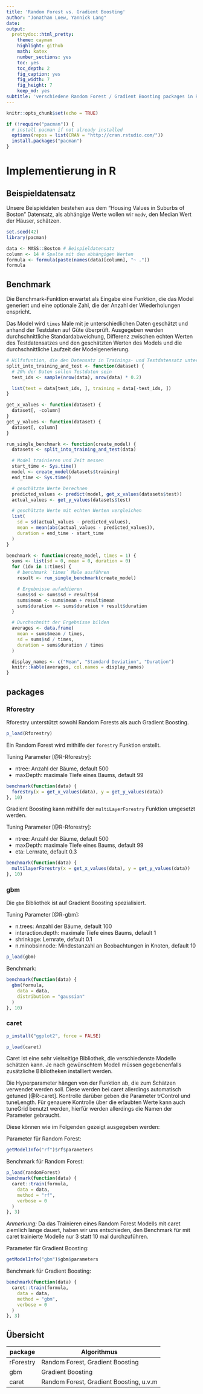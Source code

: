 ```yaml
---
title: 'Random Forest vs. Gradient Boosting'
author: "Jonathan Loew, Yannick Lang"
date: 
output:
  prettydoc::html_pretty:
    theme: cayman
    highlight: github
    math: katex
    number_sections: yes
    toc: yes
    toc_depth: 2
    fig_caption: yes
    fig_width: 7
    fig_height: 7
    keep_md: yes
subtitle: 'verschiedene Random Forest / Gradient Boosting packages in R'
---
```


```r
knitr::opts_chunk$set(echo = TRUE)

if (!require("pacman")) {
  # install pacman if not already installed
  options(repos = list(CRAN = "http://cran.rstudio.com/"))
  install.packages("pacman")
}
```

# Implementierung in R

## Beispieldatensatz
Unsere Beispieldaten bestehen aus dem "Housing Values in Suburbs of Boston" Datensatz, 
als abhängige Werte wollen wir `medv`, den Median Wert der Häuser, schätzen.
```r
set.seed(42)
library(pacman)

data <- MASS::Boston # Beispieldatensatz
column <- 14 # Spalte mit den abhängigen Werten
formula <- formula(paste(names(data)[column], "~ ."))
formula
```

## Benchmark
Die Benchmark-Funktion erwartet als Eingabe eine Funktion, die das Model generiert und eine optionale Zahl, die der Anzahl der Wiederholungen enspricht.

Das Model wird `times` Male mit je unterschiedlichen Daten geschätzt und anhand der Testdaten auf Güte überprüft. Ausgegeben werden durchschnittliche Standardabweichung, Differenz zwischen echten Werten des Testdatensatzes und den geschätzten Werten des Models und die durchschnittliche Laufzeit der Modelgenerierung.
```r
# Hilfsfuntion, die den Datensatz in Trainings- und Testdatensatz unterteilt
split_into_training_and_test <- function(dataset) {
  # 20% der Daten sollen Testdaten sein
  test_ids <- sample(nrow(data), nrow(data) * 0.2)

  list(test = data[test_ids, ], training = data[-test_ids, ])
}

get_x_values <- function(dataset) {
  dataset[, -column]
}
get_y_values <- function(dataset) {
  dataset[, column]
}
```


```r
run_single_benchmark <- function(create_model) {
  datasets <- split_into_training_and_test(data)

  # Model trainieren und Zeit messen
  start_time <- Sys.time()
  model <- create_model(datasets$training)
  end_time <- Sys.time()

  # geschätzte Werte berechnen
  predicted_values <- predict(model, get_x_values(datasets$test))
  actual_values <- get_y_values(datasets$test)

  # geschätzte Werte mit echten Werten vergleichen
  list(
    sd = sd(actual_values - predicted_values),
    mean = mean(abs(actual_values - predicted_values)),
    duration = end_time - start_time
  )
}
```

```r
benchmark <- function(create_model, times = 1) {
  sums <- list(sd = 0, mean = 0, duration = 0)
  for (idx in 1:times) {
    # benchmark `times` Male ausführen
    result <- run_single_benchmark(create_model)

    # Ergebnisse aufaddieren
    sums$sd <- sums$sd + result$sd
    sums$mean <- sums$mean + result$mean
    sums$duration <- sums$duration + result$duration
  }

  # Durchschnitt der Ergebnisse bilden
  averages <- data.frame(
    mean = sums$mean / times,
    sd = sums$sd / times,
    duration = sums$duration / times
  )

  display_names <- c("Mean", "Standard Deviation", "Duration")
  knitr::kable(averages, col.names = display_names)
}
```


## packages
### Rforestry
Rforestry unterstützt sowohl Random Forests als auch Gradient Boosting.

```r
p_load(Rforestry)
```

Ein Random Forest wird mithilfe der `forestry` Funktion erstellt.

Tuning Parameter [@R-Rforestry]:

- ntree: Anzahl der Bäume, default 500
- maxDepth: maximale Tiefe eines Baums, default 99

```r
benchmark(function(data) {
  forestry(x = get_x_values(data), y = get_y_values(data))
}, 10)
```

Gradient Boosting kann mithilfe der `multiLayerForestry` Funktion umgesetzt werden.

Tuning Parameter [@R-Rforestry]:

- ntree: Anzahl der Bäume, default 500
- maxDepth: maximale Tiefe eines Baums, default 99
- eta: Lernrate, default 0.3
```r
benchmark(function(data) {
  multilayerForestry(x = get_x_values(data), y = get_y_values(data))
}, 10)
```

### gbm
Die `gbm` Bibliothek ist auf Gradient Boosting spezialisiert.

Tuning Parameter [@R-gbm]:

- n.trees: Anzahl der Bäume, default 100
- interaction.depth: maximale Tiefe eines Baums, default 1
- shrinkage: Lernrate, default 0.1
- n.minobsinnode: Mindestanzahl an Beobachtungen in Knoten, default 10

```r
p_load(gbm)
```

Benchmark:
```r
benchmark(function(data) {
  gbm(formula,
    data = data,
    distribution = "gaussian"
  )
}, 10)
```
 
### caret
```r
p_install("ggplot2", force = FALSE)
```

```r
p_load(caret)
```
Caret ist eine sehr vielseitige Bibliothek, die verschiedenste Modelle schätzen kann. Je nach gewünschtem
Modell müssen gegebenenfalls zusätzliche Bibliotheken installiert werden.

Die Hyperparameter hängen von der Funktion ab, die zum Schätzen verwendet werden soll.
Diese werden bei caret allerdings automatisch getuned [@R-caret]. 
Kontrolle darüber geben die Parameter trControl und tuneLength.
Für genauere Kontrolle über die erlaubten Werte kann auch tuneGrid benutzt werden, hierfür werden allerdings die Namen der Parameter gebraucht.

Diese können wie im Folgenden gezeigt ausgegeben werden:

Parameter für Random Forest:
```r
getModelInfo("rf")$rf$parameters
```

Benchmark für Random Forest:
```r
p_load(randomForest)
benchmark(function(data) {
  caret::train(formula,
    data = data,
    method = "rf",
    verbose = 0
  )
}, 3)
```
*Anmerkung:* Da das Trainieren eines Random Forest Modells mit caret ziemlich lange dauert, haben wir uns entschieden, den Benchmark für mit caret trainierte Modelle nur 3 statt 10 mal durchzuführen.

Parameter für Gradient Boosting:
```r
getModelInfo("gbm")$gbm$parameters
```


Benchmark für Gradient Boosting:
```r
benchmark(function(data) {
  caret::train(formula,
    data = data,
    method = "gbm",
    verbose = 0
  )
}, 3)
```

## Übersicht
package | Algorithmus
--------|------------
rForestry | Random Forest, Gradient Boosting
gbm | Gradient Boosting
caret | Random Forest, Gradient Boosting, u.v.m
